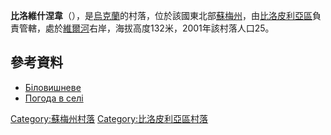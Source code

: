 {{coord|51|6|1|N|34|19|47|E|scale:100000_region:UA|display=title}}

'''比洛維什涅韋'''（{{lang-uk|Біловишневе}}），是[[烏克蘭|烏克蘭]]的村落，位於該國東北部[[蘇梅州|蘇梅州]]，由[[比洛皮利亞區|比洛皮利亞區]]負責管轄，處於[[維爾河_(謝伊姆河支流)|維爾河]]右岸，海拔高度132米，2001年該村落人口25。

==參考資料==
* [http://w1.c1.rada.gov.ua/pls/z7502/A005?rdat1=02.02.2010&rf7571=28617 Біловишневе]{{dead link|date=2018年3月 |bot=InternetArchiveBot |fix-attempted=yes }}
* [http://weather.in.ua/ua/symskaja/1289 Погода в селі ] {{Wayback|url=http://weather.in.ua/ua/symskaja/1289 |date=20160305080457 }}

{{DEFAULTSORT:Біловишневе}}

[[Category:蘇梅州村落|Category:蘇梅州村落]]
[[Category:比洛皮利亞區村落|Category:比洛皮利亞區村落]]


{{Sumy-geo-stub}}
